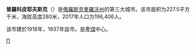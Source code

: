 {{unreferenced|time=2018-11-03T09:01:12+00:00}}

{{Infobox settlement
| name = 普罗科皮耶夫斯克
| native_name = {{lang|ru|Прокопьевск}}
| image_skyline = File:Лестница от драматического театра и кинотеатр им. Островского, 7 июня 2009 г..jpg
| imagesize = 250px
| image_caption = 普罗科皮耶夫斯克市风光
| image_flag = File:Flag of Prokopyevsk (Kemerovo Oblast).png
| image_shield = File:Coat of arms of Prokopyevsk.jpg
| pushpin_map = Russia
| pushpin_label_position = right
| pushpin_map_caption = 普罗科皮耶夫斯克市在俄罗斯的位置
| settlement_type = 城市
| subdivision_type = 國家
| subdivision_name = {{RUS}}
| subdivision_type1 = [[州_(俄罗斯)|联邦州]]
| subdivision_name1 = [[科麦罗沃州|科麦罗沃州]]
| subdivision_type2 = 區
| subdivision_name2 = 
| leader_title = 市長
| leader_name = 
| leader_party = 
| established_title = 建立
| established_date = 1651年
| established_title2 = 设市
| established_date2 = 1931年
| elevation_m = 280
| area_total_km2 = 227.5
| population_as_of = 2017年
| population_total = 196,406
| population_density_km2 = auto
| timezone =[[克拉斯诺亚尔斯克时间|克拉斯诺亚尔斯克时间]]
| utc_offset = +7
| coordinates = {{coord|53|53|00|N|86|43|00|E|region:RU|display=inline,title}}
| population_demonym = прокопчанин, прокопчанка, прокопчане
| postal_code = 653000—653099
| area_code = +7 3846
| registration_plate = 
| blank_name = [[俄羅斯行政區劃代碼|行政區劃代碼]]
| blank_info = [http://classif.spb.ru/classificators/view/okt.php?st=A&kr=1&kod=32437 32 437] 
| blank2_name = [[俄羅斯市政土地區劃代碼|市政土地區劃代碼]]
| blank2_info = [http://classif.spb.ru/classificators/view/tma.php?st=A&kr=1&kod=32737000001 32 737 000 001]
| website = {{url|www.pearlkuz.ru}}
}}

'''普羅科皮耶夫斯克'''（{{lang-ru|Проко́пьевск}}）是[[俄羅斯|俄羅斯]][[克麥羅沃州|克麥羅沃州]]的第三大城市。该市面积为227.5平方千米，海拔高度280米，2017年人口为196,406人。

该市建於1918年，1937年設市。是產[[煤|煤]]中心。

{{克麦罗沃州行政区划}}
[[Category:克麥羅沃州城市|П]]
